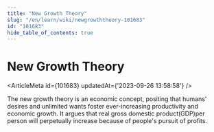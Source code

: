 ```yaml
---
title: "New Growth Theory"
slug: "/en/learn/wiki/newgrowththeory-101683"
id: "101683"
hide_table_of_contents: true
---
```



# New Growth Theory

<ArticleMeta id={101683} updatedAt={'2023-09-26 13:58:58'} />
<div className='border-solid border-b border-t-0 my-4 border-[var(--ifm-color-gray-300)]' />

The new growth theory is an economic concept, positing that humans' desires and unlimited wants foster ever-increasing productivity and economic growth. It argues that real gross domestic product(GDP)per person will perpetually increase because of people's pursuit of profits.
